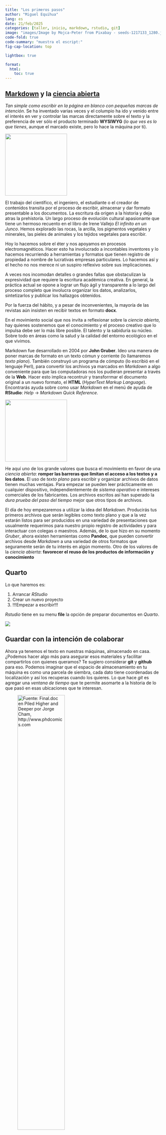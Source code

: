 ```yaml
---
title: "Los primeros pasos"
author: "Miguel Equihua"
lang: es
date: 21/feb/2025
categories: [taller, inicio, markdown, rstudio, git]
image: "images/Image by Mojca-Peter from Pixabay - seeds-1217133_1280.jpg"
code-fold: true
code-summary: "muestra el escript:"
fig-cap-location: top

lightbox: true

format: 
  html:
    toc: true
---
```



## [Markdown](https://rstudio.github.io/cheatsheets/quarto.pdf) y la [ciencia abierta](pres-ciencia-abierta.qmd)

_Tan simple como escribir en la página en blanco con pequeñas marcas de intención_. Se ha inventado varias veces y el columpio ha ido y venido entre el interés en ver y controlar las marcas directamente sobre el texto y la preferencia de ver sólo el producto terminado **WYSIWYG** (_lo que ves es lo que tienes_, aunque el marcado existe, pero lo hace la máquina por ti). 

::: {layout="[1, 1.5]"}

![](images/900-el-infinito-en-un-junco-irene-vallejo-alfa.png){width=200px}

El trabajo del científico, el ingeniero, el estudiante o el creador de contenidos transita por el proceso de escribir, almacenar y dar formato presentable a los documentos. La escritura da origen a la historia y deja atras la prehistoria. Un largo proceso de evolución cultural apasionante que tiene un hermoso recuento en el libro de Irene Vallejo _El infinito en un Junco_. Hemos explorado las rocas, la arcilla, los pigmentos vegetales y minerales, las pieles de animales y los tejidos vegetales para escribir. 

:::

Hoy lo hacemos sobre el éter y nos apoyamos en procesos electromagnéticos. Hacer esto ha involucrado a incontables inventores y lo hacemos recurriendo a herramientas y formatos que tienen registro de propiedad a nombre de lucrativas empresas particulares. Lo hacemos así y el hecho no nos merece ni un suspiro reflexivo sobre sus implicaciones. 

A veces nos incomodan detalles o grandes fallas que obstaculizan la expresividad que requiere la escritura académica creativa. En general, la práctica actual se opone a lograr un flujo ágil y transparente a lo largo del proceso completo que involucra organizar los datos, analizarlos, sintetizarlos y publicar los hallazgos obtenidos. 

Por la fuerza del hábito, y a pesar de inconvenientes, la mayoría de las revistas aún insisten en recibir textos en formato **docx**.

En el movimiento social que nos invita a reflexionar sobre la _ciencia abierta_, hay quienes sostenemos que el conocimiento y el proceso creativo que lo impulsa debe ser lo más libre posible. El talento y la sabiduría su núcleo. Sobre todo en áreas como la salud y la calidad del entorno ecológico en el que vivimos.

::: {layout="[1.5, -0.1, 1]"}

Markdown fue desarrollado en 2004 por **John Gruber**. Ideo una manera de poner marcas de formato en un texto cómun y corriente (lo llamaremos _texto plano_). También construyó un programa de cómputo (lo escribió en el lenguaje Perl), para convertir los archivos ya marcados en _Markdown_ a algo conveniente para que las computadoras nos los pudieran presentar a través de la **Web**. Hacer esto implica recontruir y transforrmar el documento original a un nuevo formato, el **HTML** (_HyperText Markup Language_). Encontrarás ayuda sobre como usar _Markdown_ en el menú de ayuda de **RStudio**: _Help_ $\rightarrow$ _Markdown Quick Reference_.

![](images/John_Gruber,_2009_(cropped) - By Randy Stewart, CC BY-SA 3.0, httpscommons.wikimedia.orgwindex.phpcurid=10682505.jpg){width=200px}

:::

He aquí uno de los grande valores que busca el movimiento en favor de una _ciencia abierta_: **romper las barreras que limitan el acceso a los textos  y a los datos**. El uso de _texto plano_ para escribir y organizar archivos de datos tienen muchas ventajas. Para empezar se pueden leer prácticamente en cualquier dispositivo, independientemente de _sistema operativo_ e intereses comerciales de los fabricantes. Los archivos escritos así han superado la _dura prueba del paso del tiempo_ mejor que otros tipos de archivos.

El día de hoy empezaremos a utilizar la idea del _Markdown_. Producirás tus primeros archivos que serán legibles como texto plano y que a la vez estarán listos para ser producidos en una variedad de presentaciones que usualmente requerimos para nuestro propio registro de actividades y para interactuar con colegas o maestros. Además, de lo que hizo en su momento _Gruber_, ahora existen herramientas como **Pandoc**, que pueden convertir archivos desde _Markdown_ a una variedad de otros formatos que seguramente serán de tu interés en algún momento. Otro de los valores de la _ciencia abierta_: **favorecer el reuso de los productos de información y conocimiento** 


##  Quarto

Lo que haremos es:

1. Arrancar _RStudio_
2. Crear un nuevo proyecto
3. [!!!Empezar a escribir!!!]{style="color: oro"}

_Rstudio_ tiene en su menu **file** la opción de preparar documentos en _Quarto_.

![](images/proyecto-blog.png)

## Guardar con la intención de colaborar

Ahora ya tenemos el texto en nuestras máquinas, almacenado en casa. ¿Podemos hacer algo más para asegurar esos materiales y facilitar compartirlos con quienes queramos? Te sugiero considerar **git** y **github** para eso. Podemos imaginar que el espacio de almacenamiento en tu máquina es como una parcela de siembra, cada dato tiene coordenadas de localización y así los recuperas cuando los quieres. Lo que hace *git* es agregar una _ventana de tiempo_ que te permite asomarte a la historia de lo que pasó en esas ubicaciones que te interesan.


![Fuente: _Final.doc_ en **Piled Higher and Deeper** por Jorge Cham, http://www.phdcomics.com](images/version_control_motivation_comics.png){width=60%}

### ¿Qué es Git?

Es una aplicación diseñada por el iniciador del desarrollo de Linux [Linus Torvalds](https://es.wikipedia.org/wiki/Linus_Torvalds). [Git](https://git-scm.com/) es un sistema eficiente confiable y distribuido de control de versiones. El control de versiones es simplemente el seguimiento y registro de los cambios que va teniendo un documento a lo largo del tiempo. El concepto _distribuido_  se refiere a que el registro local que tengas en tu máquina o para el caso en cualquier número de máquinas, es un registro completo, **clonado** del proyecto. Estos repositorios locales plenamente funcionales permiten trabajar aún cuando no tengas acceso a Internet. Los autores realizan y registran su trabajo localmente y, cuando lo encuentren conveniente, sincronizan la copia local del repositorio con la del servidor. En la actualidad _Git_ se ha convertido en el estándar mundial _de facto_ para el control de versiones.

Para activar **git** en tu proyecto tienes dos opciones:

1. Hacerlo desde el principio marcando la casilla respectiva al momento de crear el proyecto.
2. Utilizar la biblioteca de herramientas auxiliares [`usethis`](https://usethis.r-lib.org/articles/git-credentials.html).


Con este comando creas lo necesario para usar **git** en tu proyecto.

```r
#| eval: false


usethis::use_git()

```


En cualquier caso, ahora conviene verificar como está configurado el espacio de trabajo. En la ventana de **consola** puedes escribir los siguientes comandos para averiguar detalles de tu configuración.


Esto te dirá como se llama la _ventana de tiempo_ que has elegido definir como base de trabajo, puedes tener tantas ramas distintas como consideres, pero conviene que una sea la principal. Se solía llamar a esta rama **master**, pero ahora se ha considerado que la !esclavitud ya ha sido abolida!, así que hay una tendencia a mejor llamarle **main**. En realidad puedes llamarla como quieras.

```r
#| eval: false

usethis::git_default_branch()

```
Si quieres configurar tu instalación de **RStudio** para que siempre defina la rama base como _main_, puedes usar elsiguiente comando. Aunque esto sólo actuará para futuros proyectos, no cambiará nada en los que tienes ya creados hasta este momento.

```r
#| eval: false

usethis::git_default_branch_configure(name = "main")

```

Si lo que quieres es modificar la rama principal del proyecto con el que estas trabajando y que ya tienes abierto, este es el comando que te ayudará. En este ejemplo uso lo que es ya práctica común, migrar de _master_ a _main_, pero puedes tomar tus propias preferencias sin ningún problema, aunque obviamente la parte **from** debe ser la existente que deseas modificar.

```r
#| eval: false

usethis::git_default_branch_rename(from = "master", to = "main")

```

No todos los archivos que están en el espacio de trabajo son realmente de interés como para seguir su historia en el tiempo y podría haber también cosas que nunca deberían estar registradas en un sistema que te expone al acceso público generalizado: claves personales, tokens, identificadores de archivos privados, etc. Aunque ante esto no hay mejor cosa que ser prudente y estar atentos, existe la función `vacunar` que busca ayudarte a evitar estos problemas. Para activar esta ayuda en tu proyecto puedes usar este comando.

```r
#| eval: false

usethis::git_vaccinate()
```

Esto pone ya en operación las capacidades de **git** en tu máquina. Para usarlas debes dirigirte a la pestaña respectiva. Con la función **Commit** generas el registro del estado de los archivos del proyecto al momento de activar el comando. Para operar esto debes decidir que archivos enviar al registro histórico, marcados como _staged_. Al apretar el botón **Commit** aparecerá una ventana en donde se reportan los detalles de lo que estas registrando. Cada **Commit** requiere anotar un mensaje descriptivo breve de lo que contiene el "corte". Una vez que está todo resuelto, hay que apretar el botón **Commit** en esa pantalla y esperar algunos segundos a que termine el proceso de registro en la base de datos respectiva.



## Enviar el _repositorio_ **git** a la nube

Ahora estas preparada o preparado para enviar tu trabajo a _la nube_, lo haremos con el servicio de **Github**, aunque hay varias opciones (como **gitlab** por ejemplo).

Nuevamente nos ayudará `usethis`para hacer esto. Lo primero es que para comunicar **RStudio** con  **Github** necesitas registrar un **token** de ese servicio en tu equipo. El comando para esto es:

```r
#| eval: false

usethis::create_github_token()
```

Esto te lleva a la página de **Github** en la que hay que generar el **token**. Hay que responder las preguntas que te haga la página, aunque todo estará _prellenado_ con lo normalmente necesario. Cuando esté a tu gusto, aprieta el botón respectivo. Aparecerá una nueva pantalla con el **token** que habrá que copiar al _portapapeles_ (**ctr-c** en Windows). Este **token** que aparece, es la única vez que lo verás, por lo que conviene copiarlo al _portapapeles_ de tu máquina (**ctrl-c** en windows) y tenerlo a buen resguardo por lo pronto. En seguida hay que ejecutar este otro comando en la consola de _RStudio_

```r
#| eval: false

gitcreds::gitcreds_set()
```

Si es la primeta vez que registras un **token** te pedirá que lo registres, dale _paste_ (**ctrl-v** en Windows). Si ya tienes un registro dado de alta, te informará sobre lo que tiene anotado y te dará oportunidad de decidir qué quieres hacer en seguida. 

Todo está ya preparado, sólo falta poner en uso el vínculo que acabamos de crear. Para eso bastará con decir: 

```r
#| eval: false

usethis::use_github()

```

Por cierto, este es el comando qe necesitarán en lo sucesivo para vincular cualquier nuevo proyecto a tt centta ed **Github**, siempre y cuando tu **token** este vigente. 

::: {layout="[2,1]"}
Una vez teminadas estas tarea puedes ir a la pestaña **git** cuando lo consideres conveniente y ordenar a **RStudio** que envié todos los **commits** que están pendientes hasta el momento a **Github**. Para hacerlo deberás apretar el botón **Push**. Antes de hacerlo siempre es conveniente pedirle a **git** que se ponga al día con lo que ya está registrado en la _nube_, esto lo logras con el botón **pull**.  Esto nos lleva a una rutina de operación con **git** que se resume en la figura siguiente.


![](images/En caso de incendio.png){width=150px}

:::

### Resumen rutinario para usar **git**

Claro está que configurar todo la primera vez es un poco complicado, pero si todo está listo: git instalado, cuenta de Github, token activado, etc. la operación cotidiana es mucho más sencilla.

En la figura se ilustran las dos rutas para hacerlo en _RStudio_.

![](images/proyecto-con-git.png)

Evidentemete, si seguiste la ruta azul, tu repositorio ya existe en _Github_, una vez qe hayas **clonado** el repositorio en t máquina todo queda listo para concentrarte en escriibir. Si optaste por la ruta verde, entonces deberás crear un nuevo repositorio en _Github_. Para hacerlo Utiliza `usethis` en la pestaña de consola.

```r
#| eval: false

usethis::use_github()

```

Eso es todo. 

|
|


## Asociar Github con Netlify para publicar tu Blog

Hay que preparar a _Github_ dando acceso a _Netlify_ para que tome lo necesario. La meta es que construya un sitio Web con tu contenido y lo publique en Internet. Los pasos que hay que seguir para esta primera interacción son los siguiente.


Iniciar la vinculación con Github seleccionando la opción que ofrece importar los documentos desde un _repo_ Git. Esto dará la opción de utilizar _Github_ como origen de datos, entre otras posibilidades.

![](images/Netlify-1.png)

El Siguiente paso es autorizar a Netlify a acceder a Github a través de tu cuenta, así como los específicos del repositorio que te interesa vincular. Esto también implica instalar una **aplicación** de vínculo entre _Netlify_ y _Github_ dentro de tu cuenta.   

![](images/Netlify-2.png)

Si todo ocurrió sin problemas, tendrás ahora en _Github_, en el menú de aplicaciones (Avatar&rarr; Settings&rarr; Applications), un botón que te permitirá configurar el vínculo con _Netlify_ según tus requerimientos. También podrás ver los _repos_ que hayas autorizado desde _Netlify_.

## Creación de un nuevo sitio a publicar

1. **En Netlify**:

   + Desde la opción _team_ o _site_ puedes generar un nuevo sitio.
   
::: {layout="[1,1]"}
   ![](images/Netlify-new-site.png)
   
   ![](images/Netlify-new-site-team.png)
:::   

Cuando aprietas el boton de _añadir sitio_, aparecerá una nueva pantalla que tiene tres secciones. Se trata de los atributos que tendrás que proporcionar para darle presencia en Internet a tu proyecto y algunos otros atributos que definen como se producirá y actualizará continuamente. Estas operaciones es poco probable que las vuelvas a ver, una vez que tu proyecto esté en producción, aunque desde luego estarán siempre ahí por si deseas hacer ajustes.  


#### ¿Qué nombre le daras?

Deberás elegir un nombre que se convertirá en una URL para acceder a tu proyecto. Puede ser cualquier cosa que desees, pero debe ser único. En esta sección puedes escribir nombres y verificar que estén disponibles

![](images/Netlify-config-site-1.png){width=50%}

#### ¿Qué hará Netlify para operar tu sitio?

Es una colección de atributos para indicarle a _Netlify_ dónde conseguir los documentos y como manejarlos. En nuestro caso, muy simple, básicamente hay que decirle en donde están los documentos que _Quarto_, con ayuda de _pandoc_, ha _renderizado_. Si no has cambiado nada en `_quarto.yml` la rama que estamos usando aquí para que _Git_ los registre es **main** y, en ella el directorio de producción se llama **_site**. Por favor verifica el contenido de esto para ayudarte a comprender mejor lo que estás haciendo.

![](images/Netlify-config-site-2.png){width=50%}

#### ¿Todo listo? ¡a producción!

En nuestro caso no hay más que hacer, _Netlify_ tiene información suficiente para encargarse de publicar tu proyecto continuamente. Incorporará los cambios que hagas en _RStudio_ en la rama principal. Lo hará automáticamente cada vez que envíes tus cambios a _Github_. 

![](images/Netlify-config-site-3.png){width=50%}

Si todo salió bien, en este momento ya debe estar tu proyecto publicado y accesible para cualquier lector del mundo que lo localice y se interese en su contenido. 




